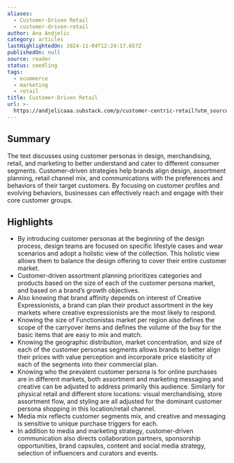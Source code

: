 ```yaml
---
aliases:
  - Customer-Driven Retail
  - customer-driven-retail
author: Ana Andjelic
category: articles
lastHighlightedOn: 2024-11-04T12:24:17.657Z
publishedOn: null
source: reader
status: seedling
tags:
  - ecommerce
  - marketing
  - retail
title: Customer-Driven Retail
url: >-
  https://andjelicaaa.substack.com/p/customer-centric-retail?utm_source=post-email-title&publication_id=18831&post_id=143023526&utm_campaign=email-post-title&isFreemail=false&r=og9hp&triedRedirect=true&utm_medium=email
---
```

## Summary

The text discusses using customer personas in design, merchandising, retail, and marketing to better understand and cater to different consumer segments. Customer-driven strategies help brands align design, assortment planning, retail channel mix, and communications with the preferences and behaviors of their target customers. By focusing on customer profiles and evolving behaviors, businesses can effectively reach and engage with their core customer groups.

## Highlights

- By introducing customer personas at the beginning of the design process, design teams are focused on specific lifestyle cases and wear scenarios and adopt a holistic view of the collection. This holistic view allows them to balance the design offering to cover their entire customer market.
- Customer-driven assortment planning prioritizes categories and products based on the size of each of the customer persona market, and based on a brand’s growth objectives.
- Also knowing that brand affinity depends on interest of Creative Expressionists, a brand can plan their product assortment in the key markets where creative expressionists are the most likely to respond.
- Knowing the size of Functionistas market per region also defines the scope of the carryover items and defines the volume of the buy for the basic items that are easy to mix and match.
- Knowing the geographic distribution, market concentration, and size of each of the customer personas segments allows brands to better align their prices with value perception and incorporate price elasticity of each of the segments into their commercial plan.
- Knowing who the prevalent customer persona is for online purchases are in different markets, both assortment and marketing messaging and creative can be adjusted to address primarily this audience. Similarly for physical retail and different store locations: visual merchandising, store assortment flow, and styling are all adjusted for the dominant customer persona shopping in this location/retail channel.
- Media mix reflects customer segments mix, and creative and messaging is sensitive to unique purchase triggers for each.
- In addition to media and marketing strategy, customer-driven communication also directs collaboration partners, sponsorship opportunities, brand capsules, content and social media strategy, selection of influencers and curators and events.
  [](https://substackcdn.com/image/fetch/f_auto,q_auto:good,fl_progressive:steep/https%3A%2F%2Fsubstack-post-media.s3.amazonaws.com%2Fpublic%2Fimages%2F4d1d53bf-a594-4cba-b580-0279b3429516_3658x1186.png)
